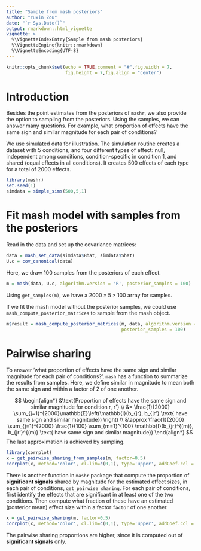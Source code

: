 ```yaml
---
title: "Sample from mash posteriors"
author: "Yuxin Zou"
date: "`r Sys.Date()`"
output: rmarkdown::html_vignette
vignette: >
  %\VignetteIndexEntry{Sample from mash posteriors}
  %\VignetteEngine{knitr::rmarkdown}
  %\VignetteEncoding{UTF-8}
---
```


```r
knitr::opts_chunk$set(echo = TRUE,comment = "#",fig.width = 7,
                      fig.height = 7,fig.align = "center")
```

# Introduction

Besides the point estimates from the posteriors of `mashr`, we also
provide the option to sampling from the posteriors. Using the samples,
we can answer many questions. For example, what proportion of effects
have the same sign and similar magnitude for each pair of conditions?

We use simulated data for illustration. The simulation routine creates
a dataset with 5 conditions, and four different types of effect: null,
independent among conditions, condition-specific in condition 1, and
shared (equal effects in all conditions). It creates 500 effects of
each type for a total of 2000 effects.

```r
library(mashr)
set.seed(1)
simdata = simple_sims(500,5,1)
```

# Fit mash model with samples from the posteriors

Read in the data and set up the covariance matrices:

```r
data = mash_set_data(simdata$Bhat, simdata$Shat)
U.c = cov_canonical(data)
```

Here, we draw 100 samples from the posteriors of each effect.

```r
m = mash(data, U.c, algorithm.version = 'R', posterior_samples = 100)
```

Using `get_samples(m)`, we have a $2000 \times 5 \times 100$ array for
samples.

If we fit the mash model without the posterior samples, we could use
`mash_compute_posterior_matrices` to sample from the mash object.

```r
m$result = mash_compute_posterior_matrices(m, data, algorithm.version = 'R',
                                           posterior_samples = 100)
```

# Pairwise sharing

To answer 'what proportion of effects have the same sign and similar
magnitude for each pair of conditions?', `mash` has a function to
summarize the results from samples. Here, we define similar in
magnitude to mean both the same sign and within a factor of 2 of one
another.

$$
\begin{align*}
&\text{Proportion of effects have the same sign and similar magnitude for condition r, r'} \\
&= \frac{1}{2000} \sum_{j=1}^{2000}\mathbb{E}\left(\mathbb{I}(b_{jr}, b_{jr'} \text{ have same sign and similar magnitude})  \right) \\
&\approx \frac{1}{2000} \sum_{j=1}^{2000} \frac{1}{100} \sum_{m=1}^{100} \mathbb{I}(b_{jr}^{(m)}, b_{jr'}^{(m)} \text{ have same sign and similar magnitude})
\end{align*}
$$
The last approximation is achieved by sampling.

```r
library(corrplot)
x = get_pairwise_sharing_from_samples(m, factor=0.5)
corrplot(x, method='color', cl.lim=c(0,1), type='upper', addCoef.col = "black", tl.col="black", tl.srt=45, title = 'Pairwise Sharing by Sign', mar = c(4,0,4,0))
```

There is another function in `mashr` package that compute the proportion of **significant signals** shared by magnitude for the estimated effect sizes, in each pair of conditions, `get_pairwise_sharing`. For each pair of conditions, first identify the effects that are significant in at least one of the two conditions. Then compute what fraction of these have an estimated (posterior mean) effect size within a factor `factor` of one another.

```r
x = get_pairwise_sharing(m, factor=0.5)
corrplot(x, method='color', cl.lim=c(0,1), type='upper', addCoef.col = "black", tl.col="black", tl.srt=45, title = 'Pairwise Sharing by Sign', mar = c(4,0,4,0))
```

The pairwise sharing proportions are higher, since it is computed out of **significant signals** only.
